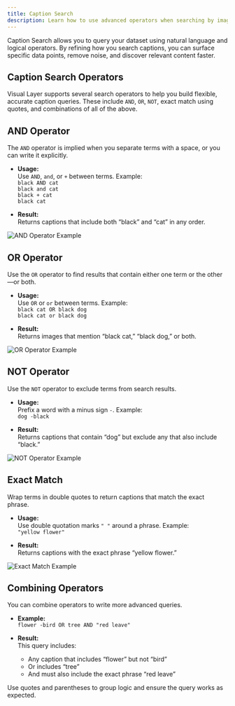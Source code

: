 ```yaml
---
title: Caption Search
description: Learn how to use advanced operators when searching by image captions in Visual Layer.
---
```


<Card title="How this Helps" icon="lightbulb">
  Caption Search allows you to query your dataset using natural language and logical operators. By refining how you search captions, you can surface specific data points, remove noise, and discover relevant content faster.
</Card>

## Caption Search Operators

Visual Layer supports several search operators to help you build flexible, accurate caption queries. These include `AND`, `OR`, `NOT`, exact match using quotes, and combinations of all of the above.

## AND Operator

The `AND` operator is implied when you separate terms with a space, or you can write it explicitly.

- **Usage:**  
  Use `AND`, `and`, or `+` between terms. Example:  
  `black AND cat`  
  `black and cat`  
  `black + cat`  
  `black cat`

- **Result:**  
  Returns captions that include both “black” and “cat” in any order.

<Frame>
  <img src="https://files.readme.io/69b2c83-Screenshot_2024-06-05_at_10.56.55.png" alt="AND Operator Example" />
</Frame>

## OR Operator

Use the `OR` operator to find results that contain either one term or the other—or both.

- **Usage:**  
  Use `OR` or `or` between terms. Example:  
  `black cat OR black dog`  
  `black cat or black dog`

- **Result:**  
  Returns images that mention “black cat,” “black dog,” or both.

<Frame>
  <img src="https://files.readme.io/88a1799-Screenshot_2024-06-05_at_11.02.05.png" alt="OR Operator Example" />
</Frame>

## NOT Operator

Use the `NOT` operator to exclude terms from search results.

- **Usage:**  
  Prefix a word with a minus sign `-`. Example:  
  `dog -black`

- **Result:**  
  Returns captions that contain “dog” but exclude any that also include “black.”

<Frame>
  <img src="https://files.readme.io/7a1fe3a-Screenshot_2024-06-05_at_11.11.35.png" alt="NOT Operator Example" />
</Frame>

## Exact Match

Wrap terms in double quotes to return captions that match the exact phrase.

- **Usage:**  
  Use double quotation marks `" "` around a phrase. Example:  
  `"yellow flower"`

- **Result:**  
  Returns captions with the exact phrase “yellow flower.”

<Frame>
  <img src="https://files.readme.io/34b756c-Screenshot_2024-06-05_at_17.33.37.png" alt="Exact Match Example" />
</Frame>

## Combining Operators

You can combine operators to write more advanced queries.

- **Example:**  
  `flower -bird OR tree AND "red leave"`

- **Result:**  
  This query includes:  
  - Any caption that includes “flower” but not “bird”  
  - Or includes “tree”  
  - And must also include the exact phrase “red leave”

<Tip>
Use quotes and parentheses to group logic and ensure the query works as expected.
</Tip>
